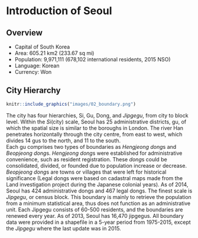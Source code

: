 # Introduction of Seoul

## Overview
- Capital of South Korea
- Area: 605.21 km2 (233.67 sq mi)
- Population: 9,971,111 (678,102 international residents, 2015 NSO)
- Language: Korean
- Currency: Won

## City Hierarchy
```r
knitr::include_graphics("images/02_boundary.png")
```

The city has four hierarchies, Si, Gu, Dong, and *Jipgegu*, from city to block level. Within the *Si*(city) scale, Seoul has 25 administrative districts, gu, of which the spatial size is similar to the boroughs in London. The river Han penetrates horizontally through the city centre, from east to west, which divides 14 gus to the north, and 11 to the south.</br>
Each gu comprises two types of boundaries as *Hengjeong dong*s and *Beopjeong dong*s. *Hengjeong dong*s were established for administrative convenience, such as resident registration. These *dong*s could be consolidated, divided, or founded due to population increase or decrease. *Beopjeong dong*s are towns or villages that were left for historical significance (Legal dongs were based on cadastral maps made from the Land investigation project during the Japanese colonial years). As of 2014, Seoul has 424 administrative dongs and 467 legal dongs. The finest scale is *Jipgegu*, or census block. This boundary is mainly to retrieve the population from a minimum statistical area, thus does not function as an administrative unit. Each Jipgegu consists of 60-500 residents, and the boundaries are renewed every year. As of 2013, Seoul has 16,470 jipgegus. All boundary data were provided in a shapefile in a 5-year period from 1975-2015, except the *Jipgegu* where the last update was in 2015.
